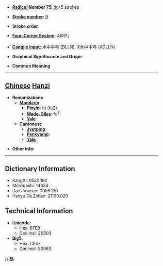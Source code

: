 * '''[[Wiktionary:Chinese radical index| Radical]] Number 75''': [[Wiktionary:Chinese radical index 木|木]]+5 strokes

* '''[[Wiktionary:Chinese total strokes index|Stroke number]]''': [[Wiktionary:Chinese total strokes index 9|9]]

* '''Stroke order''': 

* '''[[Wiktionary:Chinese four corner index|Four-Corner System]]''': 4592<sub>7</sub>

* '''[[Wiktionary:Chinese Cangjie index|Cangjie input]]''': 木中中弓 (DLLN), X木中中弓 (XDLLN)

* '''Graphical Significance and Origin''': 

* '''Common Meaning'''

----

== [[Chinese]] [[Hanzi]] ==

* '''Romanizations'''
** '''[[Mandarin]]'''
*** '''[[Pinyin]]''': fú (fu2)
*** '''[[Wade-Giles]]''': fu<sup>2</sup>
*** '''[[Yale]]''': 
** '''[[Cantonese]]'''
*** '''[[Jyutping]]''':
*** '''[[Penkyamp]]''': 
*** '''[[Yale]]''': 

* '''Other info''': 

----

== Dictionary Information ==

* KangXi: 0520.180
* Morobashi: 14654
* Dae Jaweon: 0908.130
* Hanyu Da Zidian: 21190.020

== Technical Information ==

* '''Unicode''':
** Hex: 67EB
** Decimal: 26603
* '''Big5''':
** Hex: CF47
** Decimal: 53063

[[fr:柫]]